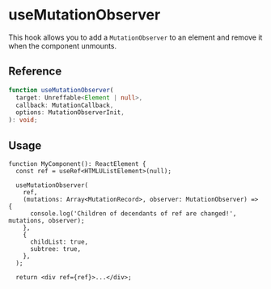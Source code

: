 
<Meta title="Hooks / useMutationObserver" />

# useMutationObserver

This hook allows you to add a `MutationObserver` to an element and remove it when the component
unmounts.

## Reference

```ts
function useMutationObserver(
  target: Unreffable<Element | null>,
  callback: MutationCallback,
  options: MutationObserverInit,
): void;
```

## Usage

```tsx
function MyComponent(): ReactElement {
  const ref = useRef<HTMLUListElement>(null);

  useMutationObserver(
    ref,
    (mutations: Array<MutationRecord>, observer: MutationObserver) => {
      console.log('Children of decendants of ref are changed!', mutations, observer);
    },
    {
      childList: true,
      subtree: true,
    },
  );

  return <div ref={ref}>...</div>;
```
